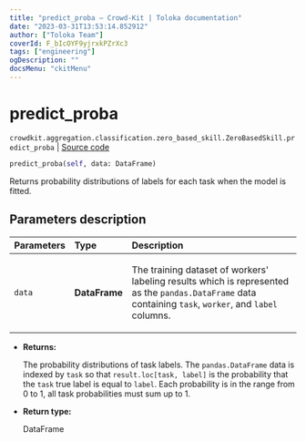 ```yaml
---
title: "predict_proba — Crowd-Kit | Toloka documentation"
date: "2023-03-31T13:53:14.852912"
author: ["Toloka Team"]
coverId: F_bIcOYF9yjrxkPZrXc3
tags: ["engineering"]
ogDescription: ""
docsMenu: "ckitMenu"
---
```


# predict_proba

`crowdkit.aggregation.classification.zero_based_skill.ZeroBasedSkill.predict_proba` | [Source code](https://github.com/Toloka/crowd-kit/blob/v1.2.1/crowdkit/aggregation/classification/zero_based_skill.py#L122)

```python
predict_proba(self, data: DataFrame)
```

Returns probability distributions of labels for each task when the model is fitted.

## Parameters description

| Parameters | Type | Description |
| :----------| :----| :-----------|
`data`|**DataFrame**|<p>The training dataset of workers' labeling results which is represented as the `pandas.DataFrame` data containing `task`, `worker`, and `label` columns.</p>

* **Returns:**

  The probability distributions of task labels.
The `pandas.DataFrame` data is indexed by `task` so that `result.loc[task, label]` is the probability that the `task` true label is equal to `label`.
Each probability is in the range from 0 to 1, all task probabilities must sum up to 1.

* **Return type:**

  DataFrame
